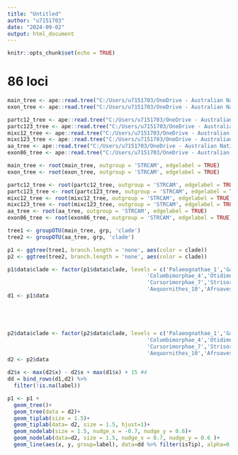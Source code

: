 ```yaml
---
title: "Untitled"
author: "u7151703"
date: "2024-09-02"
output: html_document
---
```


```r
knitr::opts_chunk$set(echo = TRUE)
```

# 86 loci
```r
main_tree <- ape::read.tree("C:/Users/u7151703/OneDrive - Australian National University/Desktop/research/aves_evo/draft_results/ref_trees/63K_abb.treefile")
exon_tree <- ape::read.tree("C:/Users/u7151703/OneDrive - Australian National University/Desktop/research/aves_evo/draft_results/ref_trees/exon_ref_unrooted.treefile")

partc12_tree <- ape::read.tree("C:/Users/u7151703/OneDrive - Australian National University/Desktop/research/aves_evo/draft_results/exon100/part_c12_92_unrooted.treefile")
partc123_tree <- ape::read.tree("C:/Users/u7151703/OneDrive - Australian National University/Desktop/research/aves_evo/draft_results/exon100/part_c123_92_unrooted.treefile")
mixc12_tree <- ape::read.tree("C:/Users/u7151703/OneDrive - Australian National University/Desktop/research/aves_evo/draft_results/exon100/mix_c12_92_unrooted.treefile")
mixc123_tree <- ape::read.tree("C:/Users/u7151703/OneDrive - Australian National University/Desktop/research/aves_evo/draft_results/exon100/mix_c123_92_unrooted.treefile")
aa_tree <- ape::read.tree("C:/Users/u7151703/OneDrive - Australian National University/Desktop/research/aves_evo/draft_results/exon100/aa_92_unrooted.treefile")
exon86_tree <- ape::read.tree("C:/Users/u7151703/OneDrive - Australian National University/Desktop/research/aves_evo/draft_results/exon100/refexon_92_unrooted.treefile")
```

```r
main_tree <- root(main_tree, outgroup = 'STRCAM', edgelabel = TRUE)
exon_tree <- root(exon_tree, outgroup = 'STRCAM', edgelabel = TRUE)

partc12_tree <- root(partc12_tree, outgroup = 'STRCAM', edgelabel = TRUE)
partc123_tree <- root(partc123_tree, outgroup = 'STRCAM', edgelabel = TRUE)
mixc12_tree <- root(mixc12_tree, outgroup = 'STRCAM', edgelabel = TRUE)
mixc123_tree <- root(mixc123_tree, outgroup = 'STRCAM', edgelabel = TRUE)
aa_tree <- root(aa_tree, outgroup = 'STRCAM', edgelabel = TRUE)
exon86_tree <- root(exon86_tree, outgroup = 'STRCAM', edgelabel = TRUE)
```

```r
tree1 <- groupOTU(main_tree, grp, 'clade')
tree2 <- groupOTU(aa_tree, grp, 'clade')

p1 <- ggtree(tree1, branch.length = 'none', aes(color = clade))
p2 <- ggtree(tree2, branch.length = 'none', aes(color = clade))

p1$data$clade <- factor(p1$data$clade, levels = c('Palaeognathae_1','Galloanseres_2','Mirandornithes_3',
                                            'Columbimorphae_4','Otidimorphae_5','Opisthocomiformes_6',
                                            'Cursorimorphae_7','Strisores_8','Phaethontimorphae_9',
                                            'Aequornithes_10','Afroaves_11','Australaves_12'))
d1 <- p1$data





p2$data$clade <- factor(p2$data$clade, levels = c('Palaeognathae_1','Galloanseres_2','Mirandornithes_3',
                                            'Columbimorphae_4','Otidimorphae_5','Opisthocomiformes_6',
                                            'Cursorimorphae_7','Strisores_8','Phaethontimorphae_9',
                                            'Aequornithes_10','Afroaves_11','Australaves_12'))
d2 <- p2$data

d2$x <- max(d2$x) - d2$x + max(d1$x) + 15 #4
dd = bind_rows(d1,d2) %>% 
  filter(!is.na(label)) 

p1 <- p1 +
  geom_tree()+
  geom_tree(data = d2)+
  geom_tiplab(size = 1.5)+
  geom_tiplab(data= d2, size = 1.5, hjust=1)+
  geom_nodelab(size = 1.5, nudge_x = -0.7, nudge_y = 0.6)+
  geom_nodelab(data=d2, size = 1.5, nudge_x = 0.7, nudge_y = 0.6 )+
  geom_line(aes(x, y, group=label), data=dd %>% filter(isTip), alpha=0.3)
```
